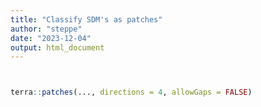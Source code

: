 ```yaml
---
title: "Classify SDM's as patches"
author: "steppe"
date: "2023-12-04"
output: html_document
---
```



```r

```


```r

```


```r
terra::patches(..., directions = 4, allowGaps = FALSE)
```

```r

```




